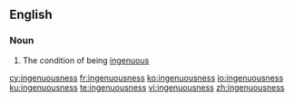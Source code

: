 ==English==

===Noun===
{{en-noun|-}}

# The condition of being [[ingenuous]]

[[cy:ingenuousness]]
[[fr:ingenuousness]]
[[ko:ingenuousness]]
[[io:ingenuousness]]
[[ku:ingenuousness]]
[[te:ingenuousness]]
[[vi:ingenuousness]]
[[zh:ingenuousness]]